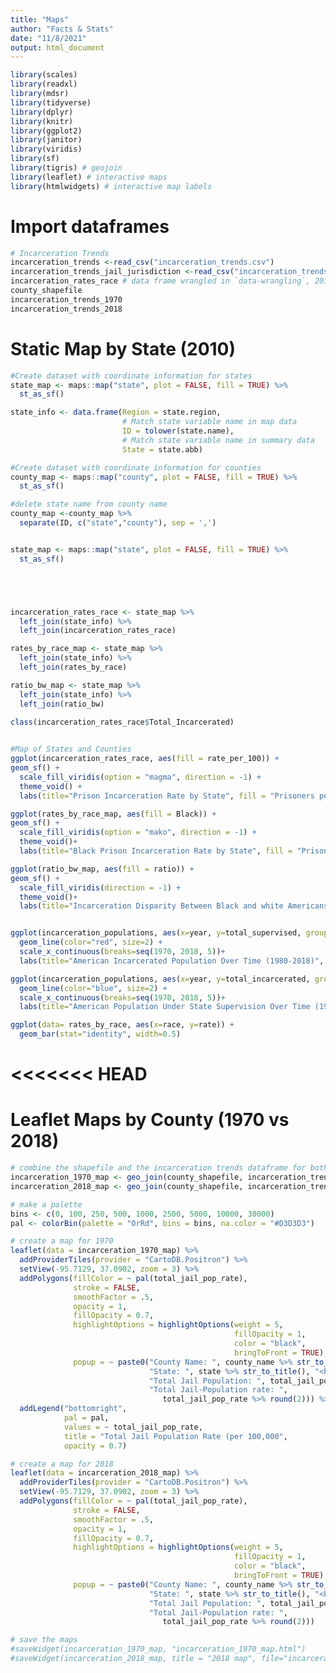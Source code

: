 ```yaml
---
title: "Maps"
author: "Facts & Stats"
date: "11/8/2021"
output: html_document
---
```


```r
library(scales)
library(readxl)
library(mdsr)
library(tidyverse)
library(dplyr)
library(knitr)
library(ggplot2)
library(janitor)
library(viridis)
library(sf)
library(tigris) # geojoin
library(leaflet) # interactive maps
library(htmlwidgets) # interactive map labels
```

# Import dataframes
```r
# Incarceration Trends
incarceration_trends <-read_csv("incarceration_trends.csv")
incarceration_trends_jail_jurisdiction <-read_csv("incarceration_trends_jail_jurisdiction.csv")
incarceration_rates_race # data frame wrangled in `data-wrangling`, 2010 data
county_shapefile 
incarceration_trends_1970
incarceration_trends_2018
```

# Static Map by State (2010)
```r
#Create dataset with coordinate information for states
state_map <- maps::map("state", plot = FALSE, fill = TRUE) %>% 
  st_as_sf()

state_info <- data.frame(Region = state.region,
                         # Match state variable name in map data
                         ID = tolower(state.name), 
                         # Match state variable name in summary data
                         State = state.abb)

#Create dataset with coordinate information for counties
county_map <- maps::map("county", plot = FALSE, fill = TRUE) %>% 
  st_as_sf() 

#delete state name from county name
county_map <-county_map %>%
  separate(ID, c("state","county"), sep = ',')


state_map <- maps::map("state", plot = FALSE, fill = TRUE) %>% 
  st_as_sf()





incarceration_rates_race <- state_map %>% 
  left_join(state_info) %>% 
  left_join(incarceration_rates_race)

rates_by_race_map <- state_map %>% 
  left_join(state_info) %>% 
  left_join(rates_by_race)

ratio_bw_map <- state_map %>% 
  left_join(state_info) %>% 
  left_join(ratio_bw)

class(incarceration_rates_race$Total_Incarcerated)

  
#Map of States and Counties
ggplot(incarceration_rates_race, aes(fill = rate_per_100)) +
geom_sf() +
  scale_fill_viridis(option = "magma", direction = -1) +
  theme_void() +
  labs(title="Prison Incarceration Rate by State", fill = "Prisoners per \n100,000 residents")

ggplot(rates_by_race_map, aes(fill = Black)) +
geom_sf() +
  scale_fill_viridis(option = "mako", direction = -1) +
  theme_void()+
  labs(title="Black Prison Incarceration Rate by State", fill = "Prisoners per \n100,000 residents")

ggplot(ratio_bw_map, aes(fill = ratio)) +
geom_sf() +
  scale_fill_viridis(direction = -1) +
  theme_void()+
  labs(title="Incarceration Disparity Between Black and white Americans", fill = "Black/white Ratio ")


ggplot(incarceration_populations, aes(x=year, y=total_supervised, group=1)) +
  geom_line(color="red", size=2) + 
  scale_x_continuous(breaks=seq(1970, 2018, 5))+
  labs(title="American Incarcerated Population Over Time (1980-2018)", y = "Incarcerated Population", x= "Year")

ggplot(incarceration_populations, aes(x=year, y=total_incarcerated, group=1)) +
  geom_line(color="blue", size=2) + 
  scale_x_continuous(breaks=seq(1970, 2018, 5))+
  labs(title="American Population Under State Supervision Over Time (1980-2018)", y = "Incarcerated Population", x= "Year")

ggplot(data= rates_by_race, aes(x=race, y=rate)) +
  geom_bar(stat="identity", width=0.5)
```

<<<<<<< HEAD
=======
# Leaflet Maps by County (1970 vs 2018)
```r
# combine the shapefile and the incarceration trends dataframe for both years respectively
incarceration_1970_map <- geo_join(county_shapefile, incarceration_trends_1970, 'fips', 'fips', how = "left")
incarceration_2018_map <- geo_join(county_shapefile, incarceration_trends_2018, 'fips', 'fips', how = "left")

# make a palette
bins <- c(0, 100, 250, 500, 1000, 2500, 5000, 10000, 30000)
pal <- colorBin(palette = "OrRd", bins = bins, na.color = "#D3D3D3")

# create a map for 1970
leaflet(data = incarceration_1970_map) %>% 
  addProviderTiles(provider = "CartoDB.Positron") %>%
  setView(-95.7129, 37.0902, zoom = 3) %>%
  addPolygons(fillColor = ~ pal(total_jail_pop_rate),
              stroke = FALSE,
              smoothFactor = .5,
              opacity = 1,
              fillOpacity = 0.7,
              highlightOptions = highlightOptions(weight = 5,
                                                  fillOpacity = 1,
                                                  color = "black",
                                                  bringToFront = TRUE),
              popup = ~ paste0("County Name: ", county_name %>% str_to_title(), "<br>",
                               "State: ", state %>% str_to_title(), "<br>",
                               "Total Jail Population: ", total_jail_pop, "<br>",
                               "Total Jail-Population rate: ",
                                  total_jail_pop_rate %>% round(2))) %>%
  addLegend("bottomright",
            pal = pal,
            values = ~ total_jail_pop_rate,
            title = "Total Jail Population Rate (per 100,000",
            opacity = 0.7)

# create a map for 2018
leaflet(data = incarceration_2018_map) %>% 
  addProviderTiles(provider = "CartoDB.Positron") %>%
  setView(-95.7129, 37.0902, zoom = 3) %>%
  addPolygons(fillColor = ~ pal(total_jail_pop_rate),
              stroke = FALSE,
              smoothFactor = .5,
              opacity = 1,
              fillOpacity = 0.7,
              highlightOptions = highlightOptions(weight = 5,
                                                  fillOpacity = 1,
                                                  color = "black",
                                                  bringToFront = TRUE),
              popup = ~ paste0("County Name: ", county_name %>% str_to_title(), "<br>",
                               "State: ", state %>% str_to_title(), "<br>",
                               "Total Jail Population: ", total_jail_pop, "<br>",
                               "Total Jail-Population rate: ",
                                  total_jail_pop_rate %>% round(2)))

# save the maps
#saveWidget(incarceration_1970_map, "incarceration_1970_map.html")
#saveWidget(incarceration_2018_map, title = "2018 map", file="incarceration_2018_map.html")
```

